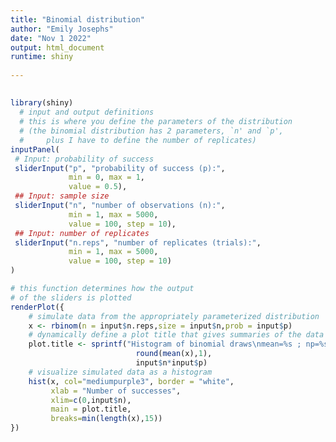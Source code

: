 ```yaml
---
title: "Binomial distribution"
author: "Emily Josephs"
date: "Nov 1 2022"
output: html_document
runtime: shiny
  
---
```


##
```r
library(shiny)
  # input and output definitions
  # this is where you define the parameters of the distribution
  # (the binomial distribution has 2 parameters, `n' and `p',
  #		plus I have to define the number of replicates)
inputPanel(
 # Input: probability of success
 sliderInput("p", "probability of success (p):",
             min = 0, max = 1,
             value = 0.5),
 ## Input: sample size
 sliderInput("n", "number of observations (n):",
             min = 1, max = 5000,
             value = 100, step = 10),
 ## Input: number of replicates
 sliderInput("n.reps", "number of replicates (trials):",
             min = 1, max = 5000,
             value = 100, step = 10)
)

# this function determines how the output 
# of the sliders is plotted
renderPlot({
  	# simulate data from the appropriately parameterized distribution
    x <- rbinom(n = input$n.reps,size = input$n,prob = input$p)
	# dynamically define a plot title that gives summaries of the data
	plot.title <- sprintf("Histogram of binomial draws\nmean=%s ; np=%s",
							round(mean(x),1),
							input$n*input$p)
  	# visualize simulated data as a histogram
    hist(x, col="mediumpurple3", border = "white",
         xlab = "Number of successes",
         xlim=c(0,input$n),
         main = plot.title,
         breaks=min(length(x),15))
})
```